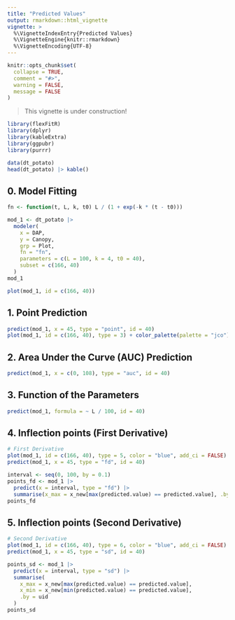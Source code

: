 ```yaml
---
title: "Predicted Values"
output: rmarkdown::html_vignette
vignette: >
  %\VignetteIndexEntry{Predicted Values}
  %\VignetteEngine{knitr::rmarkdown}
  %\VignetteEncoding{UTF-8}
---
```


```r
knitr::opts_chunk$set(
  collapse = TRUE,
  comment = "#>",
  warning = FALSE,
  message = FALSE
)
```

> This vignette is under construction!

```r
library(flexFitR)
library(dplyr)
library(kableExtra)
library(ggpubr)
library(purrr)
```

```r
data(dt_potato)
head(dt_potato) |> kable()
```

## 0. Model Fitting

```r
fn <- function(t, L, k, t0) L / (1 + exp(-k * (t - t0)))
```

```r
mod_1 <- dt_potato |>
  modeler(
    x = DAP,
    y = Canopy,
    grp = Plot,
    fn = "fn",
    parameters = c(L = 100, k = 4, t0 = 40),
    subset = c(166, 40)
  )
mod_1
```

```r
plot(mod_1, id = c(166, 40))
```

## 1. Point Prediction

```r
predict(mod_1, x = 45, type = "point", id = 40)
plot(mod_1, id = c(166, 40), type = 3) + color_palette(palette = "jco")
```


## 2. Area Under the Curve (AUC) Prediction

```r
predict(mod_1, x = c(0, 108), type = "auc", id = 40)
```

## 3. Function of the Parameters

```r
predict(mod_1, formula = ~ L / 100, id = 40)
```

## 4. Inflection points (First Derivative)

```r
# First Derivative
plot(mod_1, id = c(166, 40), type = 5, color = "blue", add_ci = FALSE)
predict(mod_1, x = 45, type = "fd", id = 40)
```

```r
interval <- seq(0, 100, by = 0.1)
points_fd <- mod_1 |>
  predict(x = interval, type = "fd") |>
  summarise(x_max = x_new[max(predicted.value) == predicted.value], .by = uid)
points_fd
```

## 5. Inflection points (Second Derivative)

```r
# Second Derivative
plot(mod_1, id = c(166, 40), type = 6, color = "blue", add_ci = FALSE)
predict(mod_1, x = 45, type = "sd", id = 40)
```

```r
points_sd <- mod_1 |>
  predict(x = interval, type = "sd") |>
  summarise(
    x_max = x_new[max(predicted.value) == predicted.value],
    x_min = x_new[min(predicted.value) == predicted.value],
    .by = uid
  )
points_sd
```

